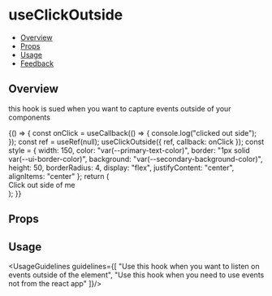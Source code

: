 
<Meta title="Hooks/useClickOutside" component={UseClickOutSide} />

# useClickOutside

- [Overview](#overview)
- [Props](#props)
- [Usage](#usage)
- [Feedback](#feedback)

## Overview

this hook is sued when you want to capture events outside of your components

<Canvas>
  <Story name="Overview">
    {() => {
      const onClick = useCallback(() => {
        console.log("clicked out side");
      });
      const ref = useRef(null);
      useClickOutside({ ref, callback: onClick });
      const style = {
        width: 150,
        color: "var(--primary-text-color)",
        border: "1px solid var(--ui-border-color)",
        background: "var(--secondary-background-color)",
        height: 50,
        borderRadius: 4,
        display: "flex",
        justifyContent: "center",
        alignItems: "center"
      };
      return (
        <div style={style} ref={ref}>
          Click out side of me
        </div>
      );
    }}
  </Story>
</Canvas>

## Props

<ArgsTable of={UseClickOutSide} />

## Usage
<UsageGuidelines guidelines={[
    "Use this hook when you want to listen on events outside of the element",
    "Use this hook when you need to use events not from the react app"
]}/>
